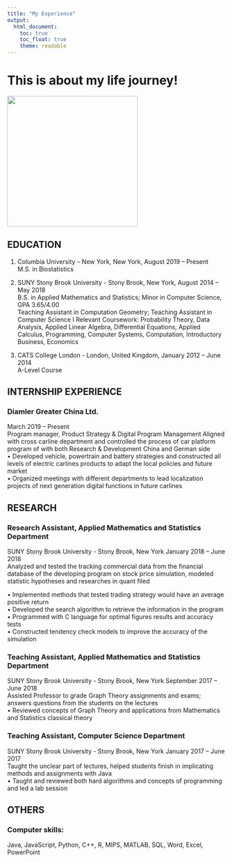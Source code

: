 ```yaml
---
title: "My Experience"
output: 
  html_document:
    toc: true
    toc_float: true
    theme: readable
---
```


# This is about my life journey!

![](images/1977.JPG){hight=600px, width=300px}

## EDUCATION   

1. Columbia University – New York, New York,                                August 2019 – Present  
M.S. in Biostatistics  
  

2. SUNY Stony Brook University - Stony Brook, New York,                     August 2014 – May 2018  
B.S. in Applied Mathematics and Statistics; Minor in Computer Science, GPA 3.65/4.00  
Teaching Assistant in Computation Geometry; Teaching Assistant in Computer Science I  Relevant Coursework: Probability Theory, Data Analysis, Applied Linear Algebra, Differential Equations, Applied Calculus, Programming, Computer Systems, Computation, Introductory Business, Economics
  
3. CATS College London - London, United Kingdom,	                               January 2012 – June 2014  
A-Level Course 

  
  
## INTERNSHIP EXPERIENCE  
  
### Diamler Greater China Ltd.  

March 2019 – Present  
Program manager, Product Strategy & Digital Program Management
Aligned with cross carline department and controlled the process of car platform program of with both Research & Development China and German side  
•	Developed vehicle, powertrain and battery strategies and constructed all levels of electric carlines products to adapt the local policies and future market  
•	Organized meetings with different departments to lead localization projects of next generation digital functions in future carlines 

 
 
 
  
## RESEARCH 
  
### Research Assistant, Applied Mathematics and Statistics Department
SUNY Stony Brook University - Stony Brook, New York                                                          January 2018 – June 2018  
Analyzed and tested the tracking commercial data from the financial database of the developing program on stock price simulation, modeled statistic hypotheses and researches in quant filed  

•	Implemented methods that tested trading strategy would have an average positive return  
•	Developed the search algorithm to retrieve the information in the program   
•	Programmed with C language for optimal figures results and accuracy tests  
•	Constructed tendency check models to improve the accuracy of the simulation   
  
    
  
### Teaching Assistant, Applied Mathematics and Statistics Department  
SUNY Stony Brook University - Stony Brook, New York                                                     September 2017 – June 2018  
Assisted Professor to grade Graph Theory assignments and exams; answers questions from the students on the lectures  
•	Reviewed concepts of Graph Theory and applications from Mathematics and Statistics classical theory  


### Teaching Assistant, Computer Science Department  
SUNY Stony Brook University - Stony Brook, New York                                                          January 2017 – June 2017  
Taught the unclear part of lectures, helped students finish in implicating methods and assignments with Java  
•	Taught and reviewed both hard algorithms and concepts of programming and led a lab session  
  
 
 
  
## OTHERS  
### Computer skills:
Java, JavaScript, Python, C++, R, MIPS, MATLAB, SQL, Word, Excel, PowerPoint




